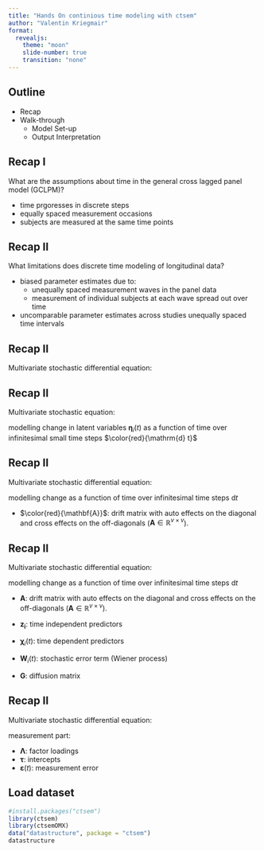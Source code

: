 ```yaml
---
title: "Hands On continious time modeling with ctsem"
author: "Valentin Kriegmair"
format: 
  revealjs:
    theme: "moon"
    slide-number: true
    transition: "none" 
---
```


## Outline
* Recap
* Walk-through
  * Model Set-up
  * Output Interpretation

## Recap I
What are the assumptions about time in the general cross lagged panel model (GCLPM)?

* time prgoresses in discrete steps
* equally spaced measurement occasions
* subjects are measured at the same time points

## Recap II
What limitations does discrete time modeling of longitudinal data?

* biased parameter estimates due to:
  * unequally spaced measurement waves in the panel data
  * measurement of individual subjects at each wave spread out over time

* uncomparable parameter estimates across studies unequally spaced time intervals

## Recap II
Multivariate stochastic differential equation:

\begin{gather*}
\mathrm{d} \boldsymbol{\eta}_i(t)=\left({\mathbf{A}} \boldsymbol{\eta}_i(t)+\mathbf{B} \mathbf{z}_i+\mathbf{M} \boldsymbol{\chi}_i(t)\right) \mathrm{d} t+\mathbf{G} \mathrm{d} \mathbf{W}_i(t)
\end{gather*}

## Recap II
Multivariate stochastic \color{red}{differential} equation:

\begin{gather*}
\color{red}{\mathrm{d}} \boldsymbol{\eta}_i(\color{red}{t})=\left(\mathbf{A} \boldsymbol{\eta}_i(\color{red}{t})+\mathbf{B} \mathbf{z}_i+\mathbf{M} \boldsymbol{\chi}_i(t)\right) \color{red}{\mathrm{d} t}+\mathbf{G} \color{red}{\mathrm{d}} \mathbf{W}_i(\color{red}{t})
\end{gather*}

modelling change in latent variables $\boldsymbol{\eta}_i(t)$
 as a function of time over infinitesimal small time steps $\color{red}{\mathrm{d} t}$

## Recap II
Multivariate stochastic differential equation:

\begin{gather*}
\mathrm{d} \boldsymbol{\eta}_i(t)=\left(\color{red}{\mathbf{A}} \boldsymbol{\eta}_i(t)+\mathbf{B} \mathbf{z}_i+\mathbf{M} \boldsymbol{\chi}_i(t)\right) \mathrm{d} t+\mathbf{G} \mathrm{d} \mathbf{W}_i(t)
\end{gather*}

modelling change as a function of time over infinitesimal time steps $\mathrm{d} t$

* $\color{red}{\mathbf{A}}$: drift matrix with auto effects on the diagonal and cross effects on the off-diagonals ($\mathbf{A} \in \mathbb{R}^{v \times v}$).


## Recap II
Multivariate stochastic differential equation:

\begin{gather*}
\mathrm{d} \boldsymbol{\eta}_i(t)=\left(\mathbf{A} \boldsymbol{\eta}_i(t)+\mathbf{B} \mathbf{z}_i+\mathbf{M} \boldsymbol{\chi}_i(t)\right) \mathrm{d} t+\mathbf{G} \mathrm{d} \mathbf{W}_i(t)
\end{gather*}

modelling change as a function of time over infinitesimal time steps $\mathrm{d} t$

* $\mathbf{A}$: drift matrix with auto effects on the diagonal and cross effects on the off-diagonals ($\mathbf{A} \in \mathbb{R}^{v \times v}$).

* $\mathbf{z_i}$: time independent predictors

* $\boldsymbol{\chi}_i(t)$: time dependent predictors

* $\mathbf{W}_i(t)$: stochastic error term (Wiener process)

* $\mathbf{G}$: diffusion matrix

## Recap II
Multivariate stochastic differential equation:

\begin{gather*}
\mathrm{d} \boldsymbol{\eta}_i(t)=\left(\mathbf{A} \boldsymbol{\eta}_i(t)+\mathbf{B} \mathbf{z}_i+\mathbf{M} \boldsymbol{\chi}_i(t)\right) \mathrm{d} t+\mathbf{G} \mathrm{d} \mathbf{W}_i(t)
\end{gather*}


measurement part:
\begin{gather*}
\mathbf{y}(t)=\boldsymbol{\Lambda} \boldsymbol{\eta}(t)+{\boldsymbol{\tau}}+\boldsymbol{\varepsilon}(t)
\end{gather*}
\begin{gather*}
\boldsymbol{\varepsilon}(t) \sim \mathrm{N}(\mathbf{0}, \mathbf{Θ})
\end{gather*}

* $\boldsymbol{\Lambda}$: factor loadings
* $\boldsymbol{\tau}$: intercepts
* $\boldsymbol{\varepsilon}(t)$: measurement error


## Load dataset
```r
#install.packages("ctsem")
library(ctsem)
library(ctsemOMX)
data("datastructure", package = "ctsem")
datastructure
```

